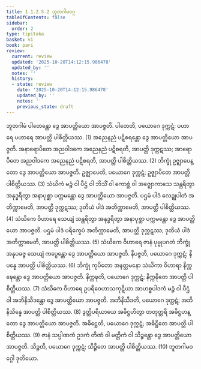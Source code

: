 ```yaml
---
title: 1.1.2.5.2 ဘူတဂါမဝဂ္ဂ
tableOfContents: false
sidebar:
  order: 2
type: tipitaka
basket: vi
book: pari
review:
  current: review
  updated: '2025-10-20T14:12:15.986478'
  updated_by: ''
  notes: ''
  history:
  - state: review
    date: '2025-10-20T14:12:15.986478'
    updated_by: ''
    notes: ''
    previous_state: draft
---
```



<DynamicBreadcrumb />


<ReviewStatus review={frontmatter.review} showDetails={true} />

<HypothesisAnnotation frontmatter={frontmatter} />

<Division number="166" book="pari" e="ch" v="5" p="62">

<Paragraph number="396" book="pari">
ဘူတဂါမံ ပါတေန္တော ဒွေ အာပတ္တိယော အာပဇ္ဇတိ. ပါတေတိ, ပယောဂေ ဒုက္ကဋံ; ပဟာရေ ပဟာရေ အာပတ္တိ ပါစိတ္တိယဿ. (1)
</Paragraph>

<Paragraph number="397" book="pari">
အညေနညံ ပဋိစရန္တော ဒွေ အာပတ္တိယော အာပဇ္ဇတိ. အနာရောပိတေ အညဝါဒကေ အညေနညံ ပဋိစရတိ, အာပတ္တိ ဒုက္ကဋဿ; အာရောပိတေ အညဝါဒကေ အညေနညံ ပဋိစရတိ, အာပတ္တိ ပါစိတ္တိယဿ. (2)
</Paragraph>

<Paragraph number="398" book="pari">
ဘိက္ခုံ ဥဇ္ဈာပေန္တော ဒွေ အာပတ္တိယော အာပဇ္ဇတိ. ဥဇ္ဈာပေတိ, ပယောဂေ ဒုက္ကဋံ; ဥဇ္ဈာပိတေ အာပတ္တိ ပါစိတ္တိယဿ. (3)
</Paragraph>

<Paragraph number="399" book="pari">
သံဃိကံ မဉ္စံ ဝါ ပီဌံ ဝါ ဘိသိံ ဝါ ကောစ္ဆံ ဝါ အဇ္ဈောကာသေ သန္ထရိတွာ အနုဒ္ဓရိတွာ အနာပုစ္ဆာ ပက္ကမန္တော ဒွေ အာပတ္တိယော အာပဇ္ဇတိ. ပဌမံ ပါဒံ လေဍ္ဍုပါတံ အတိက္ကာမေတိ, အာပတ္တိ ဒုက္ကဋဿ; ဒုတိယံ ပါဒံ အတိက္ကာမေတိ, အာပတ္တိ ပါစိတ္တိယဿ. (4)
</Paragraph>

<Paragraph number="400" book="pari">
သံဃိကေ ဝိဟာရေ သေယျံ သန္ထရိတွာ အနုဒ္ဓရိတွာ အနာပုစ္ဆာ ပက္ကမန္တော ဒွေ အာပတ္တိယော အာပဇ္ဇတိ. ပဌမံ ပါဒံ ပရိက္ခေပံ အတိက္ကာမေတိ, အာပတ္တိ ဒုက္ကဋဿ; ဒုတိယံ ပါဒံ အတိက္ကာမေတိ, အာပတ္တိ ပါစိတ္တိယဿ. (5)
</Paragraph>

<Paragraph number="401" book="pari">
သံဃိကေ ဝိဟာရေ ဇာနံ ပုဗ္ဗုပဂတံ ဘိက္ခုံ အနုပခဇ္ဇ သေယျံ ကပ္ပေန္တော ဒွေ အာပတ္တိယော အာပဇ္ဇတိ. နိပဇ္ဇတိ, ပယောဂေ ဒုက္ကဋံ; နိပန္နေ အာပတ္တိ ပါစိတ္တိယဿ. (6)
</Paragraph>

<Paragraph number="402" book="pari">
ဘိက္ခုံ ကုပိတော အနတ္တမနော သံဃိကာ ဝိဟာရာ နိက္ကဍ္ဎေန္တော ဒွေ အာပတ္တိယော အာပဇ္ဇတိ. နိက္ကဍ္ဎတိ, ပယောဂေ ဒုက္ကဋံ; နိက္ကဍ္ဎိတေ အာပတ္တိ ပါစိတ္တိယဿ. (7)
</Paragraph>

<Paragraph number="403" book="pari">
သံဃိကေ ဝိဟာရေ ဥပရိဝေဟာသကုဋိယာ အာဟစ္စပါဒကံ မဉ္စံ ဝါ ပီဌံ ဝါ အဘိနိသီဒန္တော ဒွေ အာပတ္တိယော အာပဇ္ဇတိ. အဘိနိသီဒတိ, ပယောဂေ ဒုက္ကဋံ; အဘိနိသိန္နေ အာပတ္တိ ပါစိတ္တိယဿ. (8)
</Paragraph>

<Paragraph number="404" book="pari">
ဒွတ္တိပရိယာယေ အဓိဋ္ဌဟိတွာ တတုတ္တရိ အဓိဋ္ဌဟန္တော ဒွေ အာပတ္တိယော အာပဇ္ဇတိ. အဓိဋ္ဌေတိ, ပယောဂေ ဒုက္ကဋံ; အဓိဋ္ဌိတေ အာပတ္တိ ပါစိတ္တိယဿ. (9)
</Paragraph>

<Paragraph number="405" book="pari">
ဇာနံ သပ္ပါဏကံ ဥဒကံ တိဏံ ဝါ မတ္တိကံ ဝါ သိဉ္စန္တော ဒွေ အာပတ္တိယော အာပဇ္ဇတိ. သိဉ္စတိ, ပယောဂေ ဒုက္ကဋံ; သိဉ္စိတေ အာပတ္တိ ပါစိတ္တိယဿ. (10)

</Paragraph>
</Division>

<Paragraph number="406" type="center" book="pari">
ဘူတဂါမဝဂ္ဂေါ ဒုတိယော.
</Paragraph>